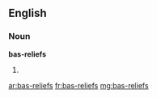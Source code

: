 ==English==

===Noun===
'''bas-reliefs'''

# {{plural of|bas-relief}}

[[ar:bas-reliefs]]
[[fr:bas-reliefs]]
[[mg:bas-reliefs]]